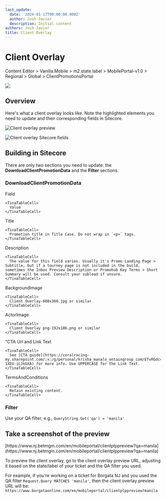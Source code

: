 ```yaml
---
last_update:
  date: '2024-01-17T00:00:00.000Z'
  author: Josh Javier
  description: Initial content
authors: Josh Javier
title: Client Overlay
---
```


# Client Overlay

<Admonition type="info" title="Sitecore Path">
  Content Editor > Vanilla.Mobile > m2.state.label > MobilePortal-v1.0 > Regional > Global > ClientPromotionsPortal

  ![](/img/builds/client-overlay/client-overlay-path.png)
</Admonition>

## Overview

Here's what a client overlay looks like. Note the highlighted elements you need to update and their corresponding fields in Sitecore.

![Client overlay preview](/img/builds/client-overlay/client-overlay-preview.png)

![Client overlay Sitecore fields](/img/builds/client-overlay/client-overlay-sitecore-v2.png)

## Building in Sitecore

There are only two sections you need to update: the **DownloadClientPromotionData** and the **Filter** sections.

### DownloadClientPromotionData

<TinaTable topHeader={true}>
  <TinaTableRow>
    <TinaTableCell>
      Field
    </TinaTableCell>

    <TinaTableCell>
      Value
    </TinaTableCell>
  </TinaTableRow>

  <TinaTableRow>
    <TinaTableCell>
      Title
    </TinaTableCell>

    <TinaTableCell>
      Promotion title in Title Case. Do not wrap in `<p>` tags.
    </TinaTableCell>
  </TinaTableRow>

  <TinaTableRow>
    <TinaTableCell>
      Description
    </TinaTableCell>

    <TinaTableCell>
      The value for this field varies. Usually it's Promo Landing Page > Subtitle, but if a tourney page is not included in the build, sometimes the Inbox Preview Description or Promohub Key Terms > Short Summary will be used. Consult your sublead if unsure.
    </TinaTableCell>
  </TinaTableRow>

  <TinaTableRow>
    <TinaTableCell>
      BackgroundImage
    </TinaTableCell>

    <TinaTableCell>
      Client Overlay-600x360.jpg or similar
    </TinaTableCell>
  </TinaTableRow>

  <TinaTableRow>
    <TinaTableCell>
      ActorImage
    </TinaTableCell>

    <TinaTableCell>
      Client Overlay png-192x186.png or similar
    </TinaTableCell>
  </TinaTableRow>

  <TinaTableRow>
    <TinaTableCell>
      "CTA Url and Link Text
    </TinaTableCell>

    <TinaTableCell>
      See [CTA guide](https://coralracing-my.sharepoint.com/:x:/g/personal/krisha_manalo_entaingroup_com/EfvRGdc4sN5MiwcmKjBu55wBGvjTEIDYp-1XEU-iLJkGXA) for more info. Use UPPERCASE for the Link Text.
    </TinaTableCell>
  </TinaTableRow>

  <TinaTableRow>
    <TinaTableCell>
      TermsAndConditions
    </TinaTableCell>

    <TinaTableCell>
      Retain existing content.
    </TinaTableCell>
  </TinaTableRow>
</TinaTable>

### Filter

Use your QA filter, e.g., `QueryString.Get('qa') = 'manila'`

## Take a screenshot of the preview

<Admonition type="info" title="Sample Client Overlay Preview URL">
  [https://www.nj.betmgm.com/en/mobileportal/clientplppreview?qa=manila](https://www.nj.betmgm.com/en/mobileportal/clientplppreview?qa=manila)
</Admonition>

To preview the client overlay, go to the client overlay preview URL, adjusting it based on the state/label of your ticket and the QA filter you used.

For example, if you're working on a ticket for Borgata NJ and you used the QA filter `Request.Query MATCHES 'manila'`, then the client overlay preview URL will be: `https://www.borgataonline.com/en/mobileportal/clientplppreview?manila`
